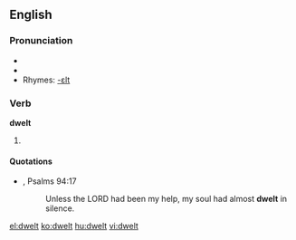 ==English==

===Pronunciation===
*{{IPA|/'dwεlt/}}
*{{audio|en-us-dwelt.ogg|Audio (US)}}
*Rhymes: [[Rhymes:English:-ɛlt|-ɛlt]]

===Verb===
'''dwelt'''

# {{past of|[[dwell]]}}

====Quotations====
*{{RQ:Authorized Version}}, Psalms 94:17
*: Unless the LORD had been my help, my soul had almost '''dwelt''' in silence.

[[el:dwelt]]
[[ko:dwelt]]
[[hu:dwelt]]
[[vi:dwelt]]